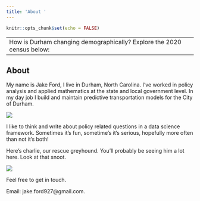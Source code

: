 ```yaml
---
title: 'About '
---
```


```r
knitr::opts_chunk$set(echo = FALSE)


```
---
How is Durham changing demographically? Explore the 2020 census below:
---


## About


My name is Jake Ford, I live in Durham, North Carolina. I've worked in policy analysis and applied mathematics at the state and local government level. In my day job I build and maintain predictive transportation models for the City of Durham. 


![](C:/Users/JacobFo/OneDrive - City of Durham/GitHub/Personal Blog/Personal Blog/Arizona.png) 


I like to think and write about policy related questions in a data science framework. Sometimes it's fun, sometime's it's serious, hopefully more often than not it's both! 


Here's charlie, our rescue greyhound. You'll probably be seeing him a lot here. Look at that snoot. 


![](C:/Users/JacobFo/OneDrive - City of Durham/GitHub/Personal Blog/Personal Blog/Longest Snoot.png) 


Feel free to get in touch. 


Email: jake.ford927@gmail.com. 




